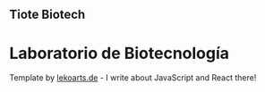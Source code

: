 ## Tiote Biotech

# Laboratorio de Biotecnología

Template by [lekoarts.de](https://www.lekoarts.de?utm_source=cara&utm_medium=Starter) - I write about JavaScript and React there!
